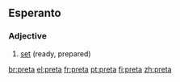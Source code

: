 ==Esperanto==

===Adjective===
{{infl|eo|adjective}}

# [[set]] (ready, prepared)

{{tbot entry|Esperanto|set|2007|November}}

[[br:preta]]
[[el:preta]]
[[fr:preta]]
[[pt:preta]]
[[fi:preta]]
[[zh:preta]]